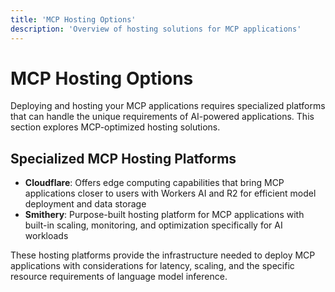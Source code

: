 ```yaml
---
title: 'MCP Hosting Options'
description: 'Overview of hosting solutions for MCP applications'
---
```


# <Icon icon="cloud-upload-alt" iconType="solid" color="#3B82F6" /> MCP Hosting Options

Deploying and hosting your MCP applications requires specialized platforms that can handle the unique requirements of AI-powered applications. This section explores MCP-optimized hosting solutions.

## <Icon icon="star" iconType="solid" /> Specialized MCP Hosting Platforms

- <Icon icon="cloudflare" iconType="brands" /> **Cloudflare**: Offers edge computing capabilities that bring MCP applications closer to users with Workers AI and R2 for efficient model deployment and data storage
- <Icon icon="hammer" iconType="solid" /> **Smithery**: Purpose-built hosting platform for MCP applications with built-in scaling, monitoring, and optimization specifically for AI workloads

These hosting platforms provide the infrastructure needed to deploy MCP applications with considerations for latency, scaling, and the specific resource requirements of language model inference. 